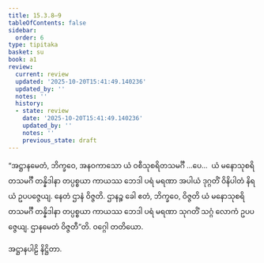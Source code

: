 ```yaml
---
title: 15.3.8–9
tableOfContents: false
sidebar:
  order: 6
type: tipitaka
basket: su
book: a1
review:
  current: review
  updated: '2025-10-20T15:41:49.140236'
  updated_by: ''
  notes: ''
  history:
  - state: review
    date: '2025-10-20T15:41:49.140236'
    updated_by: ''
    notes: ''
    previous_state: draft
---
```



<DynamicBreadcrumb />


<ReviewStatus review={frontmatter.review} showDetails={true} />

<HypothesisAnnotation frontmatter={frontmatter} />

<Division number="294–295" book="a1" e="ch" v="15">

<Paragraph number="381" book="a1">
“အဋ္ဌာနမေတံ, ဘိက္ခဝေ, အနဝကာသော ယံ ဝစီသုစရိတသမင်္ဂီ …ပေ…  ယံ မနောသုစရိတသမင်္ဂီ တန္နိဒါနာ တပ္ပစ္စယာ ကာယဿ ဘေဒါ ပရံ မရဏာ အပါယံ ဒုဂ္ဂတိံ ဝိနိပါတံ နိရယံ ဥပပဇ္ဇေယျ. နေတံ ဌာနံ ဝိဇ္ဇတိ. ဌာနဉ္စ ခေါ ဧတံ, ဘိက္ခဝေ, ဝိဇ္ဇတိ ယံ မနောသုစရိတသမင်္ဂီ တန္နိဒါနာ တပ္ပစ္စယာ ကာယဿ ဘေဒါ ပရံ မရဏာ သုဂတိံ သဂ္ဂံ လောကံ ဥပပဇ္ဇေယျ. ဌာနမေတံ ဝိဇ္ဇတီ”တိ.

</Paragraph>
</Division>

<Paragraph number="382" type="center" book="a1">
ဝဂ္ဂေါ တတိယော.

  
အဋ္ဌာနပါဠိ နိဋ္ဌိတာ.
</Paragraph>